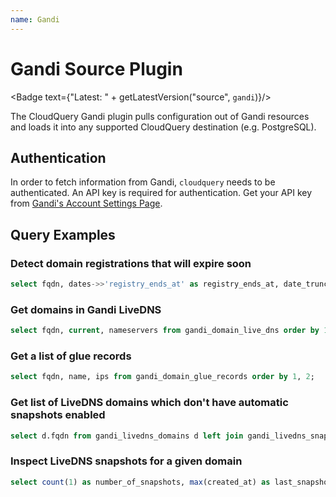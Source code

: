 ```yaml
---
name: Gandi
---
```

# Gandi Source Plugin


<Badge text={"Latest: " + getLatestVersion("source", `gandi`)}/>

The CloudQuery Gandi plugin pulls configuration out of Gandi resources and loads it into any supported CloudQuery destination (e.g. PostgreSQL).

## Authentication

In order to fetch information from Gandi, `cloudquery` needs to be authenticated. An API key is required for authentication. Get your API key from [Gandi's Account Settings Page](https://account.gandi.net/en/).

## Query Examples

### Detect domain registrations that will expire soon

```sql copy
select fqdn, dates->>'registry_ends_at' as registry_ends_at, date_trunc('day', (dates->>'registry_ends_at')::timestamp - current_timestamp) as days_left from gandi_domains where ((dates->>'registry_ends_at')::timestamp - interval '90 day') < current_timestamp order by 1;
```

### Get domains in Gandi LiveDNS

```sql copy
select fqdn, current, nameservers from gandi_domain_live_dns order by 1;
```

### Get a list of glue records

```sql copy
select fqdn, name, ips from gandi_domain_glue_records order by 1, 2;
```

### Get list of LiveDNS domains which don't have automatic snapshots enabled

```sql copy
select d.fqdn from gandi_livedns_domains d left join gandi_livedns_snapshots s on s.fqdn=d.fqdn and s.automatic where s.fqdn is null;
```
### Inspect LiveDNS snapshots for a given domain

```sql copy
select count(1) as number_of_snapshots, max(created_at) as last_snapshot_at from gandi_livedns_snapshots where fqdn = 'yourdomain.com';
```
